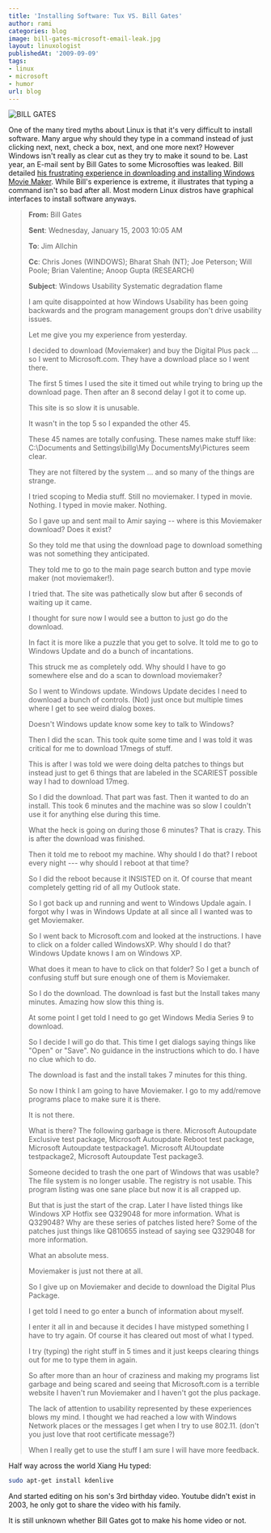 ```yaml
---
title: 'Installing Software: Tux VS. Bill Gates'
author: rami
categories: blog
image: bill-gates-microsoft-email-leak.jpg
layout: linuxologist
publishedAt: '2009-09-09'
tags:
- linux
- microsoft
- humor
url: blog
---
```


![BILL GATES](/assets/images/content/blog/bill-gates-microsoft-email-leak.jpg)

One of the many tired myths about Linux is that it's very difficult to install software. Many argue why should they type in a command instead of just clicking next, next, check a box, next, and one more next? However Windows isn't really as clear cut as they try to make it sound to be. Last year, an E-mail sent by Bill Gates to some Microsofties was leaked. Bill detailed [his frustrating experience in downloading and installing Windows Movie Maker](http://gizmodo.com/5019516/classic-clips-bill-gates-chews-out-microsoft-over-xp). While Bill's experience is extreme, it illustrates that typing a command isn't so bad after all. Most modern Linux distros have graphical interfaces to install software anyways.

> **From:** Bill Gates 
>
> **Sent**: Wednesday, January 15, 2003 10:05 AM 
>
> **To**: Jim Allchin 
>
> **Cc**: Chris Jones (WINDOWS); Bharat Shah (NT); Joe Peterson; Will Poole; Brian Valentine; Anoop Gupta (RESEARCH) 
>
> **Subject**: Windows Usability Systematic degradation flame
>
> I am quite disappointed at how Windows Usability has been going backwards and the program management groups don't drive usability issues.
>
> Let me give you my experience from yesterday.
>
> I decided to download (Moviemaker) and buy the Digital Plus pack ... so I went to Microsoft.com. They have a download place so I went there.
>
> The first 5 times I used the site it timed out while trying to bring up the download page. Then after an 8 second delay I got it to come up.
>
> This site is so slow it is unusable.
>
> It wasn't in the top 5 so I expanded the other 45\.
>
> These 45 names are totally confusing. These names make stuff like: C:\Documents and Settings\billg\My DocumentsMy\Pictures seem clear.
>
> They are not filtered by the system ... and so many of the things are strange.
>
> I tried scoping to Media stuff. Still no moviemaker. I typed in movie. Nothing. I typed in movie maker. Nothing.
>
> So I gave up and sent mail to Amir saying -- where is this Moviemaker download? Does it exist?
>
> So they told me that using the download page to download something was not something they anticipated.
>
> They told me to go to the main page search button and type movie maker (not moviemaker!).
>
> I tried that. The site was pathetically slow but after 6 seconds of waiting up it came.
>
> I thought for sure now I would see a button to just go do the download.
>
> In fact it is more like a puzzle that you get to solve. It told me to go to Windows Update and do a bunch of incantations.
>
> This struck me as completely odd. Why should I have to go somewhere else and do a scan to download moviemaker?
>
> So I went to Windows update. Windows Update decides I need to download a bunch of controls. (Not) just once but multiple times where I get to see weird dialog boxes.
>
> Doesn't Windows update know some key to talk to Windows?
>
> Then I did the scan. This took quite some time and I was told it was critical for me to download 17megs of stuff.
>
> This is after I was told we were doing delta patches to things but instead just to get 6 things that are labeled in the SCARIEST possible way I had to download 17meg.
>
> So I did the download. That part was fast. Then it wanted to do an install. This took 6 minutes and the machine was so slow I couldn't use it for anything else during this time.
>
> What the heck is going on during those 6 minutes? That is crazy. This is after the download was finished.
>
> Then it told me to reboot my machine. Why should I do that? I reboot every night --- why should I reboot at that time?
>
> So I did the reboot because it INSISTED on it. Of course that meant completely getting rid of all my Outlook state.
>
> So I got back up and running and went to Windows Updale again. I forgot why I was in Windows Update at all since all I wanted was to get Moviemaker.
>
> So I went back to Microsoft.com and looked at the instructions. I have to click on a folder called WindowsXP. Why should I do that? Windows Update knows I am on Windows XP.
>
> What does it mean to have to click on that folder? So I get a bunch of confusing stuff but sure enough one of them is Moviemaker.
>
> So I do the download. The download is fast but the Install takes many minutes. Amazing how slow this thing is.
>
> At some point I get told I need to go get Windows Media Series 9 to download.
>
> So I decide I will go do that. This time I get dialogs saying things like "Open" or "Save". No guidance in the instructions which to do. I have no clue which to do.
>
> The download is fast and the install takes 7 minutes for this thing.
>
> So now I think I am going to have Moviemaker. I go to my add/remove programs place to make sure it is there.
>
> It is not there.
>
> What is there? The following garbage is there. Microsoft Autoupdate Exclusive test package, Microsoft Autoupdate Reboot test package, Microsoft Autoupdate testpackage1\. Microsoft AUtoupdate testpackage2, Microsoft Autoupdate Test package3\.
>
> Someone decided to trash the one part of Windows that was usable? The file system is no longer usable. The registry is not usable. This program listing was one sane place but now it is all crapped up.
>
> But that is just the start of the crap. Later I have listed things like Windows XP Hotfix see Q329048 for more information. What is Q329048? Why are these series of patches listed here? Some of the patches just things like Q810655 instead of saying see Q329048 for more information.
>
> What an absolute mess.
>
> Moviemaker is just not there at all.
>
> So I give up on Moviemaker and decide to download the Digital Plus Package.
>
> I get told I need to go enter a bunch of information about myself.
>
> I enter it all in and because it decides I have mistyped something I have to try again. Of course it has cleared out most of what I typed.
>
> I try (typing) the right stuff in 5 times and it just keeps clearing things out for me to type them in again.
>
> So after more than an hour of craziness and making my programs list garbage and being scared and seeing that Microsoft.com is a terrible website I haven't run Moviemaker and I haven't got the plus package.
>
> The lack of attention to usability represented by these experiences blows my mind. I thought we had reached a low with Windows Network places or the messages I get when I try to use 802.11\. (don't you just love that root certificate message?)
>
> When I really get to use the stuff I am sure I will have more feedback.

Half way across the world Xiang Hu typed: 

```bash
sudo apt-get install kdenlive
```

And started editing on his son's 3rd birthday video. Youtube didn't exist in 2003, he only got to share the video with his family.

It is still unknown whether Bill Gates got to make his home video or not.
